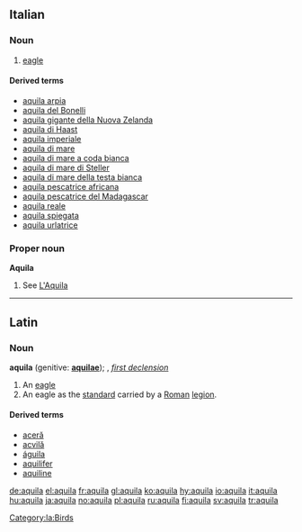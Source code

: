{{see|Aquila}}

==Italian==

===Noun===
{{it-noun|aquil|f|a|e}}

# [[eagle]]
====Derived terms====
*[[aquila arpia]]
*[[aquila del Bonelli]]
*[[aquila gigante della Nuova Zelanda]]
*[[aquila di Haast]]
*[[aquila imperiale]]
*[[aquila di mare]]
*[[aquila di mare a coda bianca]]
*[[aquila di mare di Steller]]
*[[aquila di mare della testa bianca]]
*[[aquila pescatrice africana]]
*[[aquila pescatrice del Madagascar]]
*[[aquila reale]]
*[[aquila spiegata]]
*[[aquila urlatrice]]

===Proper noun===
'''Aquila'''

# See [[L'Aquila]]

----

==Latin==

===Noun===
'''aquila''' (genitive: '''[[aquilae]]'''); {{f}}, ''[[Wiktionary Appendix:Latin first declension|first declension]]''

# An [[eagle]]
# An eagle as the [[standard]] carried by a [[Roman]] [[legion]].

====Derived terms====
*[[aceră]]
*[[acvilă]]
*[[águila]] {{f}}
*[[aquilifer]]
*[[aquiline]]

[[Category:la:Birds]]

[[de:aquila]]
[[el:aquila]]
[[fr:aquila]]
[[gl:aquila]]
[[ko:aquila]]
[[hy:aquila]]
[[io:aquila]]
[[it:aquila]]
[[hu:aquila]]
[[ja:aquila]]
[[no:aquila]]
[[pl:aquila]]
[[ru:aquila]]
[[fi:aquila]]
[[sv:aquila]]
[[tr:aquila]]